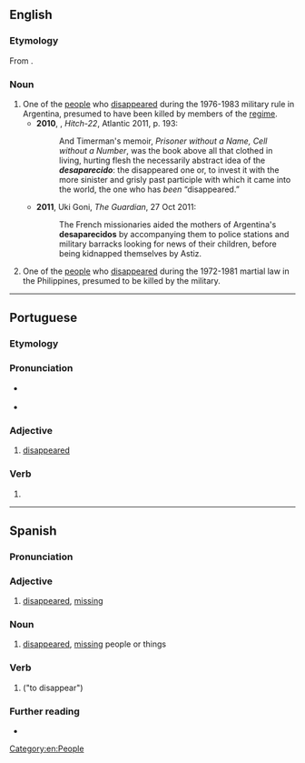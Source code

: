 ==English==

===Etymology===
From {{bor|en|es|desaparecido}}.

===Noun===
{{en-noun}}

# One of the [[people]] who [[disappeared]] during the 1976-1983 military rule in Argentina, presumed to have been killed by members of the [[regime]].
#* '''2010''', {{w|Christopher Hitchens}}, ''Hitch-22'', Atlantic 2011, p. 193:
#*: And Timerman's memoir, ''Prisoner without a Name, Cell without a Number'', was the book above all that clothed in living, hurting flesh the necessarily abstract idea of the '''''desaparecido''''': the disappeared one or, to invest it with the more sinister and grisly past participle with which it came into the world, the one who has ''been'' “disappeared.”
#* '''2011''', Uki Goni, ''The Guardian'', 27 Oct 2011:
#*: The French missionaries aided the mothers of Argentina's '''desaparecidos''' by accompanying them to police stations and military barracks looking for news of their children, before being kidnapped themselves by Astiz.
# One of the [[people]] who [[disappeared]] during the 1972-1981 martial law in the Philippines, presumed to be killed by the military.
[[Category:en:People]]

----

==Portuguese==

===Etymology===
{{rfe|pt}}

===Pronunciation===
* {{a|PT}} {{IPA|pt|/dɨ.zɐ.pɐ.ɾɨ.ˈsi.ðu/}}
* {{hyphenation|pt|de|sa|pa|re|ci|do}}

===Adjective===
{{pt-adj|desaparecid|o|comp=no}}

# [[disappeared]]

===Verb===
{{pt-pp|desaparecid|desaparecer}}

# {{pt-verb-form-of|desaparecer}}

----

==Spanish==

===Pronunciation===
{{es-IPA}}

===Adjective===
{{es-adj}}

# [[disappeared]], [[missing]]
#: {{uxi|es|¿Adónde fue el conejo '''desaparacido'''?|Where did the '''disappeared''' rabbit go?}}

===Noun===
{{es-noun|m|f=desaparecida}}

# [[disappeared]], [[missing]] people or things <!--awkward translating this-->
#: {{uxi|es|La policía encontré ayer los '''desparecidos'''.|Yesterday the police found the '''missing individuals'''.}}

===Verb===
{{es-past participle|desaparecid}}

# {{es-verb form of|mood=participle|gen=m|num=s|ending=er|desaparecer|nodot=1}} ("to disappear")
#: {{uxi|es|Mis llaves han '''desaparacido'''.|My keys have '''disappeared'''.}}

===Further reading===
* {{R:DRAE}}